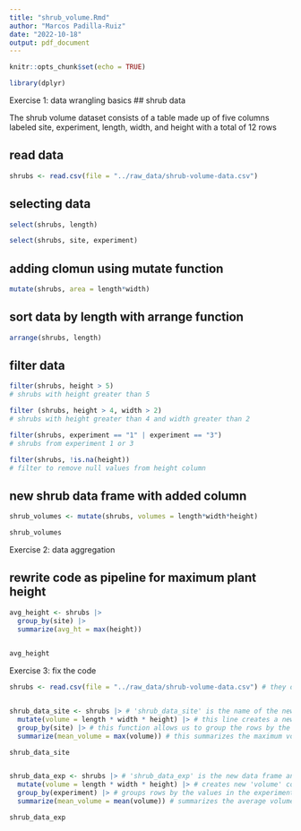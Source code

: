 ```yaml
---
title: "shrub_volume.Rmd"
author: "Marcos Padilla-Ruiz"
date: "2022-10-18"
output: pdf_document
---
```


```r
knitr::opts_chunk$set(echo = TRUE)
```



```r
library(dplyr)
```


Exercise 1: data wrangling basics
## shrub data

The shrub volume dataset consists of a table made up of five columns labeled site, experiment, length, width, and height with a total of 12 rows


## read data

```r
shrubs <- read.csv(file = "../raw_data/shrub-volume-data.csv")
```


## selecting data

```r
select(shrubs, length)

select(shrubs, site, experiment)
```


## adding clomun using mutate function

```r
mutate(shrubs, area = length*width)
```


## sort data by length with arrange function
```r
arrange(shrubs, length)
```



## filter data 

```r
filter(shrubs, height > 5)
# shrubs with height greater than 5

filter (shrubs, height > 4, width > 2)
# shrubs with height greater than 4 and width greater than 2

filter(shrubs, experiment == "1" | experiment == "3")
# shrubs from experiment 1 or 3

filter(shrubs, !is.na(height))
# filter to remove null values from height column
```



## new shrub data frame with added column

```r
shrub_volumes <- mutate(shrubs, volumes = length*width*height)

shrub_volumes
```


Exercise 2: data aggregation

## rewrite code as pipeline for maximum plant height
```r
avg_height <- shrubs |>
  group_by(site) |>
  summarize(avg_ht = max(height)) 
  

avg_height
```


Exercise  3: fix the code

```r
shrubs <- read.csv(file = "../raw_data/shrub-volume-data.csv") # they did not specify the location of the file nor did they assign it to a data frame


shrub_data_site <- shrubs |> # 'shrub_data_site' is the name of the new data frame we're creating and 'shrubs' is the data set we are using
  mutate(volume = length * width * height) |> # this line creates a new column labeled 'volume' and is quantified by three columns in the data multiplied with one another
  group_by(site) |> # this function allows us to group the rows by the values in the site column
  summarize(mean_volume = max(volume)) # this summarizes the maximum volumes in each site into one new column

shrub_data_site


shrub_data_exp <- shrubs |> # 'shrub_data_exp' is the new data frame and we are once again working with the 'shrubs' data
  mutate(volume = length * width * height) |> # creates new 'volume' column
  group_by(experiment) |> # groups rows by the values in the experiment column
  summarize(mean_volume = mean(volume)) # summarizes the average volumes within each experiment

shrub_data_exp
```





